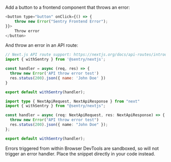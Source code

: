 Add a button to a frontend component that throws an error:

```javascript {filename:pages/index.js}
<button type="button" onClick={() => {
    throw new Error("Sentry Frontend Error");
}}>
    Throw error
</button>
```

And throw an error in an API route:

```javascript {filename:pages/api/hello.js}
// Next.js API route support: https://nextjs.org/docs/api-routes/introduction
import { withSentry } from '@sentry/nextjs';

const handler = async (req, res) => {
  throw new Error('API throw error test')
  res.status(200).json({ name: 'John Doe' })
}

export default withSentry(handler);
```

```typescript {filename:pages/api/error.ts}
import type { NextApiRequest, NextApiResponse } from "next"
import { withSentry } from "@sentry/nextjs";

const handler = async (req: NextApiRequest, res: NextApiResponse) => {
  throw new Error("API throw error test")
  res.status(200).json({ name: "John Doe" });
};

export default withSentry(handler);
```

<Note>

Errors triggered from within Browser DevTools are sandboxed, so will not trigger an error handler. Place the snippet directly in your code instead.

</Note>
